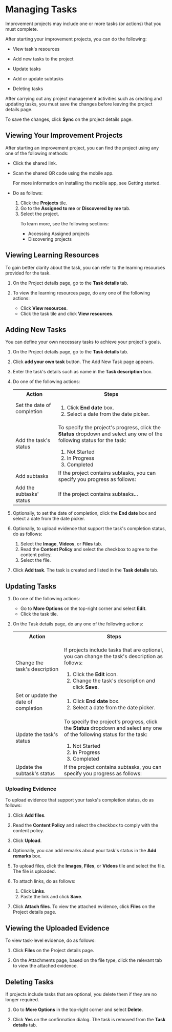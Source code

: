 
# Managing Tasks

Improvement projects may include one or more tasks (or actions) that you must complete.

After starting your improvement projects, you can do the following:

* View task's resources

* Add new tasks to the project

* Update tasks

* Add or update subtasks

* Deleting tasks

<Admonition type="note">
<p>After carrying out any project management activities such as creating and updating tasks, you must save the changes before leaving the project details page.</p><p>To save the changes, click <b>Sync</b> on the project details page.</p>
</Admonition>

## Viewing Your Improvement Projects

After starting an improvement project, you can find the project using any one of the following methods:

* Click the shared link.

* Scan the shared QR code using the mobile app.
    <p>
    <Admonition type="info">
    <p>For more information on installing the mobile app, see Getting started.</p>
    </Admonition>
    </p>

* Do as follows:

    1. Click the **Projects** tile.
    2. Go to the **Assigned to me** or **Discovered by me** tab.
    3. Select the project.
        <p>
        <Admonition type="info">
        <p>To learn more, see the following sections:</p>
        <ul>
        <li>Accessing Assigned projects</li>
        <li>Discovering projects</li>
        </ul>
        </Admonition>
        </p>

## Viewing Learning Resources

To gain better clarity about the task, you can refer to the learning resources provided for the task.

1. On the Project details page, go to the **Task details** tab.

2. To view the learning resources page, do any one of the following actions:

    * Click **View resources**.
    * Click the task tile and click **View resources**. 

## Adding New Tasks

You can define your own necessary tasks to achieve your project's goals.

1. On the Project details page, go to the **Task details** tab.

2. Click **add your own task** button. The Add New Task page appears.

3. Enter the task's details such as name in the **Task description** box.

4. Do one of the following actions:

    <table>
    <tr>
    <th>Action</th>
    <th>Steps</th>
    </tr>
    <tr>
    <td>Set the date of completion</td>
    <td><ol><li>Click <b>End date</b> box.</li><li>Select a date from the date picker.</li></ol></td>
    </tr>
    <tr>
    <td>Add the task's status</td>
    <td><p>To specify the project's progress, click the <b>Status</b> dropdown and select any one of the following status for the task:</p><ol><li>Not Started</li><li>In Progress</li><li>Completed</li></ol></td>
    </tr>
    <tr>
    <td>Add subtasks</td>
    <td>If the project contains subtasks, you can specify you progress as follows:</td>
    </tr>
    <tr>
    <td>Add the subtasks' status</td>
    <td>If the project contains subtasks...</td>
    </tr>
    </table>

4. Optionally, to set the date of completion, click the **End date** box and select a date from the date picker.

5. Optionally, to upload evidence that support the task's completion status, do as follows:

    1. Select the **Image**, **Videos**, or **Files** tab.
    2. Read the **Content Policy** and select the checkbox to agree to the content policy.
    3. Select the file. 

6. Click **Add task**. The task is created and listed in the **Task details** tab.

## Updating Tasks

1. Do one of the following actions:

    * Go to **More Options** on the top-right corner and select **Edit**.
    * Click the task tile.

2. On the Task details page, do any one of the following actions:

    <table>
    <tr>
    <th>Action</th>
    <th>Steps</th>
    </tr>
    <tr>
    <td>Change the task's description</td>
    <td><p>If projects include tasks that are optional, you can change the task's description as follows:</p><ol><li>Click the <b>Edit</b> icon.</li><li>Change the task's description and click <b>Save</b>.</li></ol></td>
    </tr>
    <tr>
    <td>Set or update the date of completion</td>
    <td><ol><li>Click <b>End date</b> box.</li><li>Select a date from the date picker.</li></ol></td>
    </tr>
    <tr>
    <td>Update the task's status</td>
    <td><p>To specify the project's progress, click the <b>Status</b> dropdown and select any one of the following status for the task:</p><ol><li>Not Started</li><li>In Progress</li><li>Completed</li></ol></td>
    </tr>
    <tr>
    <td>Update the subtask's status</td>
    <td>If the project contains subtasks, you can specify you progress as follows:</td>
    </tr>
    </table>

### Uploading Evidence

To upload evidence that support your tasks's completion status, do as follows:

1. Click <b>Add files</b>.

2. Read the <b>Content Policy</b> and select the checkbox to comply with the content policy.

3. Click <b>Upload</b>.

4. Optionally, you can add remarks about your task's status in the <b>Add remarks</b> box.

5. To upload files, click the <b>Images</b>, <b>Files</b>, or <b>Videos</b> tile and select the file. The file is uploaded.

6. To attach links, do as follows:

    1. Click <b>Links</b>.
    2. Paste the link and click <b>Save</b>.

7. Click **Attach files**. To view the attached evidence, click **Files** on the Project details page.

## Viewing the Uploaded Evidence

To view task-level evidence, do as follows:

1. Click **Files** on the Project details page.

2. On the Attachments page, based on the file type, click the relevant tab to view the attached evidence.

## Deleting Tasks

If projects include tasks that are optional, you delete them if they are no longer required.

1. Go to **More Options** in the top-right corner and select **Delete**.

2. Click **Yes** on the confirmation dialog. The task is removed from the **Task details** tab.

